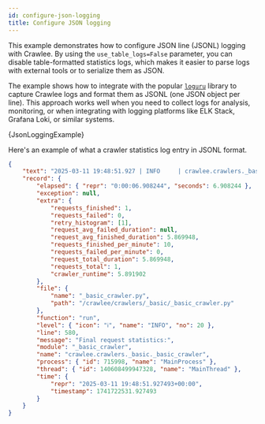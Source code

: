 ```yaml
---
id: configure-json-logging
title: Сonfigure JSON logging
---
```




This example demonstrates how to configure JSON line (JSONL) logging with Crawlee. By using the `use_table_logs=False` parameter, you can disable table-formatted statistics logs, which makes it easier to parse logs with external tools or to serialize them as JSON.

The example shows how to integrate with the popular [`loguru`](https://github.com/delgan/loguru) library to capture Crawlee logs and format them as JSONL (one JSON object per line). This approach works well when you need to collect logs for analysis, monitoring, or when integrating with logging platforms like ELK Stack, Grafana Loki, or similar systems.

<CodeBlock className="language-python">
    {JsonLoggingExample}
</CodeBlock>

Here's an example of what a crawler statistics log entry in JSONL format.

```json
{
    "text": "2025-03-11 19:48:51.927 | INFO     | crawlee.crawlers._basic._basic_crawler:run:580 - Final request statistics:\n",
    "record": {
        "elapsed": { "repr": "0:00:06.908244", "seconds": 6.908244 },
        "exception": null,
        "extra": {
            "requests_finished": 1,
            "requests_failed": 0,
            "retry_histogram": [1],
            "request_avg_failed_duration": null,
            "request_avg_finished_duration": 5.869948,
            "requests_finished_per_minute": 10,
            "requests_failed_per_minute": 0,
            "request_total_duration": 5.869948,
            "requests_total": 1,
            "crawler_runtime": 5.891902
        },
        "file": {
            "name": "_basic_crawler.py",
            "path": "/crawlee/crawlers/_basic/_basic_crawler.py"
        },
        "function": "run",
        "level": { "icon": "ℹ️", "name": "INFO", "no": 20 },
        "line": 580,
        "message": "Final request statistics:",
        "module": "_basic_crawler",
        "name": "crawlee.crawlers._basic._basic_crawler",
        "process": { "id": 715998, "name": "MainProcess" },
        "thread": { "id": 140608499947328, "name": "MainThread" },
        "time": {
            "repr": "2025-03-11 19:48:51.927493+00:00",
            "timestamp": 1741722531.927493
        }
    }
}
```
